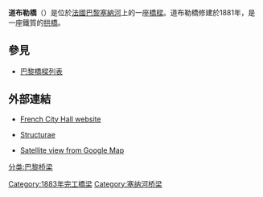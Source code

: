 {{Infobox bridge
|name= 道布勒橋
|image= Pont au double vu de la rive gauche a l est-20050628.jpg
|caption= 
|official_name=
|also_known_as=
|carries= 汽車、行人及單車
|crosses= [[塞納河|塞納河]]
|locale= [[法國|法國]][[巴黎|巴黎]]
|id=
|design= [[拱橋|拱橋]]
|length= {{convert|45|m|ft|0}}
|width= {{convert|20|m|ft|0}}
|below= ?
|begin = 1881年
|complete = 1883年
|toll= 免費
|coordinates={{coord|48|51|09.49|N|02|20|54.56|E}}
| downstream = [[小桥_(巴黎)|小桥]]
| upstream = [[大主教橋|大主教橋]]
}}
'''道布勒橋'''（{{lang-fr|Pont au Double}}）是位於[[法國|法國]][[巴黎|巴黎]][[塞納河|塞納河]]上的一座[[橋樑|橋樑]]。道布勒橋修建於1881年，是一座鐵質的[[拱橋|拱橋]]。

==參見==
*[[巴黎橋樑列表|巴黎橋樑列表]]
==外部連結==
{{Commons category|Pont au Double}}
* {{fr icon}} [http://www.paris.fr/portail/deplacements/Portal.lut?page_id=223 French City Hall website]
* {{fr icon}} [http://fr.structurae.de/structures/data/index.cfm?ID=s0000208 Structurae]
* [http://maps.google.com/maps?ll=48.852510,2.348371&spn=0.003776,0.005249&t=k&hl=fr Satellite view from Google Map]
[[分类:巴黎桥梁|分类:巴黎桥梁]]
[[Category:1883年完工橋梁|Category:1883年完工橋梁]]
[[Category:塞纳河桥梁|Category:塞纳河桥梁]]